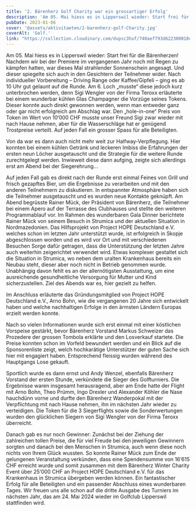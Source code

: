 ```yaml
---
title: '2. Bärenherz Golf Charity war ein grossartiger Erfolg'
description: 'Am 05. Mai hiess es in Lipperswil wieder: Start frei für die Bärenherzen! Nachdem wir bei der Premiere im vergangenen Jahr noch mit Regen zu kämpfen hatten, war dieses Mal strahlender Sonnenschein angesagt. Und dieser spiegelte sich auch in den Gesichtern der Teilnehmer wider. Nach individueller Vorbereitung – Driving Range oder Kaffee/Gipfeli – ging es ab 10 Uhr gut gelaunt auf die Runde. Am 6. Loch „musste“ diese jedoch kurz unterbrochen werden, denn Sigi Wengler von der Firma Teroxx erläuterte bei einem wunderbar kühlen Glas Champagner die Vorzüge seines Tokens. Dieser konnte auch direkt gewonnen werden, wenn man entweder ganz oder gar nicht erfolgreich am Abschlag war. Den „hole-in-one“ Preis von Token im Wert von 10‘000 CHF musste unser Freund Sigi zwar wieder mit nach Hause nehmen, aber für die Wasserschläge hat er genügend Trostpreise verteilt. Auf jeden Fall ein grosser Spass für alle Beteiligten.'
pubDate: 2023-01-06
cover: '@assets/aktivitaeten/2-barenherz-golf-Charity.jpg'
coverAlt: 'Golf.'
link: "https://collection.cloudinary.com/dvpsc3huf/740aef793d622300018c57d1bb709bf4"
---
```


Am 05. Mai hiess es in Lipperswil wieder: Start frei für die Bärenherzen! Nachdem wir bei der Premiere im vergangenen Jahr noch mit Regen zu kämpfen hatten, war dieses Mal strahlender Sonnenschein angesagt. Und dieser spiegelte sich auch in den Gesichtern der Teilnehmer wider. Nach individueller Vorbereitung – Driving Range oder Kaffee/Gipfeli – ging es ab 10 Uhr gut gelaunt auf die Runde. Am 6. Loch „musste“ diese jedoch kurz unterbrochen werden, denn Sigi Wengler von der Firma Teroxx erläuterte bei einem wunderbar kühlen Glas Champagner die Vorzüge seines Tokens. Dieser konnte auch direkt gewonnen werden, wenn man entweder ganz oder gar nicht erfolgreich am Abschlag war. Den „hole-in-one“ Preis von Token im Wert von 10‘000 CHF musste unser Freund Sigi zwar wieder mit nach Hause nehmen, aber für die Wasserschläge hat er genügend Trostpreise verteilt. Auf jeden Fall ein grosser Spass für alle Beteiligten.

Von da war es dann auch nicht mehr weit zur Halfway-Verpflegung. Hier konnten bei einem kühlen Getränk und leckeren Imbiss die Erfahrungen der ersten neun Löcher ausgetauscht und die Strategie für die weitere Runde zurechtgelegt werden. Inwieweit diese dann aufging, zeigte sich allerdings erst am Abend bei der Siegerehrung…

Auf jeden Fall gab es direkt nach der Runde erst einmal Feines von Grill und frisch gezapftes Bier, um die Ergebnisse zu verarbeiten und mit den anderen Teilnehmern zu diskutieren. In entspannter Atmosphäre haben sich die Teilnehmer ausgetauscht und es wurden neue Kontakte geknüpft. Am Abend begrüsste Rainer Mück, der Präsident von Bärenherz, die Teilnehmer bei einem Apero auf der Terrasse des Clubhauses und stellte den weiteren Programmablauf vor. Im Rahmen des wunderbaren Gala Dinner berichtete Rainer Mück von seinem Besuch in Strumica und der aktuellen Situation in Nordmazedonien. Das Hilfsprojekt von Project HOPE Deutschland e.V. welches schon im letzten Jahr unterstützt wurde, ist erfolgreich in Skopje abgeschlossen worden und es wird vor Ort und mit verschiedenen Besuchen Sorge dafür getragen, dass die Unterstützung der letzten Jahre auch weiterhin zeigerichtet verwendet wird. Etwas komplexer gestaltet sich die Situation in Strumica, wo neben dem uralten Krankenhaus bereits ein Neubau steht, dieser aber noch nicht in Betrieb genommen wurde. Unabhängig davon fehlt es an der allernötigsten Ausstattung, um eine ausreichende gesundheitliche Versorgung für Mutter und Kind sicherzustellen. Ziel des Abends war es, hier gezielt zu helfen.

Im Anschluss erläuterte das Gründungsmitglied von Project HOPE Deutschland e.V., Arno Bohn, wie die vergangenen 20 Jahre sich entwickelt haben und welche nachhaltigen Erfolge in den ärmsten Ländern Europas erzielt werden konnte.

Nach so vielen Informationen wurde sich erst einmal mit einer köstlichen Vorspeise gestärkt, bevor Bärenherz Vorstand Markus Schweizer das Prozedere der grossen Tombola erklärte und den Losverkauf startete. Die Preise konnten schon im Vorfeld bewundert werden und ein Blick auf die Sponsorenliste zeigt, welch hochkarätige Unterstützer der guten Sache sich hier mit engagiert haben. Entsprechend fleissig wurden während des Hauptgangs Lose gekauft.

Sportlich wurde es dann ernst und Andy Wenzel, ebenfalls Bärenherz Vorstand der ersten Stunde, verkündete die Sieger des Golfturniers. Die Ergebnisse waren insgesamt herausragend, aber am Ende hatte der Flight mit Arno Bohn, Theo Prümm, Ingo Drexler und Alexander Köhler die Nase hauchdünn vorne und durfte den Bärenherz Wanderpokal mit der Verpflichtung mit nach Hause nehmen, ihn im nächsten Jahr wieder zu verteidigen. Die Token für die 3 Siegerflights sowie die Sonderwertungen wurden den glücklichen Siegern von Sigi Wengler von der Firma Teroxx überreicht.

Danach gab es nur noch Gewinner: Zunächst bei der Ziehung der zahlreichen tollen Preise, die für viel Freude bei den jeweiligen Gewinnern sorgten und danach bei den Menschen in Strumica, auch wenn diese noch nichts von Ihrem Glück wussten. So konnte Rainer Mück zum Ende der gelungenen Veranstaltung verkünden, dass eine Spendensumme von 16‘615 CHF erreicht wurde und somit zusammen mit dem Bärenherz Winter Charity Event über 25‘000 CHF an Project HOPE Deutschland e.V. für das Krankenhaus in Strumica übergeben werden können. Ein fantastischer Erfolg für alle Beteiligten und ein passender Abschluss eines wunderbaren Tages. Wir freuen uns alle schon auf die dritte Ausgabe des Turniers im nächsten Jahr, das am 24. Mai 2024 wieder im Golfclub Lipperswil stattfinden wird.
